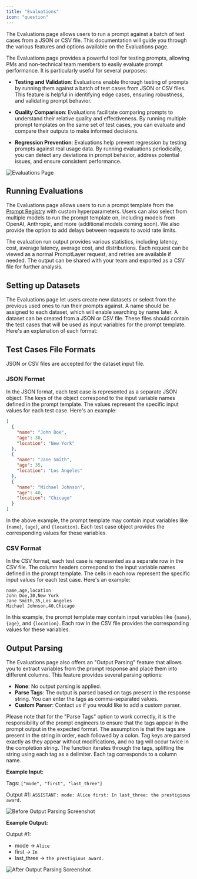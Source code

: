 ```yaml
---
title: "Evaluations"
icon: "question"
---
```


The Evaluations page allows users to run a prompt against a batch of test cases from a JSON or CSV file. This documentation will guide you through the various features and options available on the Evaluations page.

The Evaluations page provides a powerful tool for testing prompts, allowing PMs and non-technical team members to easily evaluate prompt performance. It is particularly useful for several purposes:

- **Testing and Validation**: Evaluations enable thorough testing of prompts by running them against a batch of test cases from JSON or CSV files. This feature is helpful in identifying edge cases, ensuring robustness, and validating prompt behavior.

- **Quality Comparison**: Evaluations facilitate comparing prompts to understand their relative quality and effectiveness. By running multiple prompt templates on the same set of test cases, you can evaluate and compare their outputs to make informed decisions.

- **Regression Prevention**: Evaluations help prevent regression by testing prompts against real usage data. By running evaluations periodically, you can detect any deviations in prompt behavior, address potential issues, and ensure consistent performance.

![Evaluations Page](/images/evaluations-page.gif)

## Running Evaluations

The Evaluations page allows users to run a prompt template from the [Prompt Registry](/features/prompt-registry) with custom hyperparameters. Users can also select from multiple models to run the prompt template on, including models from OpenAI, Anthropic, and more (additional models coming soon). We also provide the option to add delays between requests to avoid rate limits.

The evaluation run output provides various statistics, including latency, cost, average latency, average cost, and distributions. Each request can be viewed as a normal PromptLayer request, and retries are available if needed. The output can be shared with your team and exported as a CSV file for further analysis.

## Setting up Datasets

The Evaluations page let users create new datasets or select from the previous used ones to run their prompts against. A name should be assigned to each dataset, which will enable searching by name later. A dataset can be created from a JSON or CSV file. These files should contain the test cases that will be used as input variables for the prompt template. Here's an explanation of each format:

## Test Cases File Formats

JSON or CSV files are accepted for the dataset input file.

### JSON Format

In the JSON format, each test case is represented as a separate JSON object. The keys of the object correspond to the input variable names defined in the prompt template. The values represent the specific input values for each test case. Here's an example:

```json
[
  {
    "name": "John Doe",
    "age": 30,
    "location": "New York"
  },
  {
    "name": "Jane Smith",
    "age": 35,
    "location": "Los Angeles"
  },
  {
    "name": "Michael Johnson",
    "age": 40,
    "location": "Chicago"
  }
]

```

In the above example, the prompt template may contain input variables like `{name}`, `{age}`, and `{location}`. Each test case object provides the corresponding values for these variables.

### CSV Format

In the CSV format, each test case is represented as a separate row in the CSV file. The column headers correspond to the input variable names defined in the prompt template. The cells in each row represent the specific input values for each test case. Here's an example:

```
name,age,location
John Doe,30,New York
Jane Smith,35,Los Angeles
Michael Johnson,40,Chicago
```

In this example, the prompt template may contain input variables like `{name}`, `{age}`, and `{location}`. Each row in the CSV file provides the corresponding values for these variables.

## Output Parsing

The Evaluations page also offers an "Output Parsing" feature that allows you to extract variables from the prompt response and place them into different columns. This feature provides several parsing options:

- **None**: No output parsing is applied.
- **Parse Tags**: The output is parsed based on tags present in the response string. You can enter the tags as comma-separated values.
- **Custom Parser**: Contact us if you would like to add a custom parser.

Please note that for the "Parse Tags" option to work correctly, it is the responsibility of the prompt engineers to ensure that the tags appear in the prompt output in the expected format. The assumption is that the tags are present in the string in order, each followed by a colon. Tag keys are parsed exactly as they appear without modifications, and no tag will occur twice in the completion string. The function iterates through the tags, splitting the string using each tag as a delimiter. Each tag corresponds to a column name.

**Example Input:**

Tags: `["mode", "first", "last_three"]`

Output #1: `ASSISTANT: mode: Alice first: In last_three: the prestigious award.`

![Before Output Parsing Screenshot](/images/before-output-parse.png)

**Example Output:**

Output #1:
- mode -> `Alice`
- first -> `In`
- last_three -> `the prestigious award.`

![After Output Parsing Screenshot](/images/after-output-parse.png)